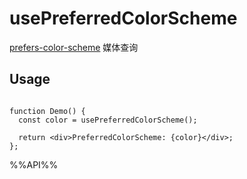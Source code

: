 # usePreferredColorScheme

[prefers-color-scheme](https://developer.mozilla.org/en-US/docs/Web/CSS/@media/prefers-color-scheme) 媒体查询

## Usage

```tsx live

function Demo() {
  const color = usePreferredColorScheme();

  return <div>PreferredColorScheme: {color}</div>;
};

```

%%API%%